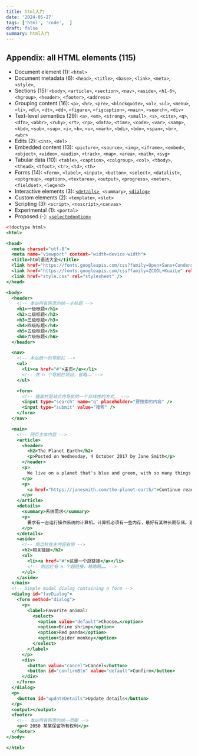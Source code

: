 ```yaml
---
title: html入门
date: '2024-05-27'
tags: ['html', 'code',  ]
draft: false
summary: html入门
---
```


## Appendix: all HTML elements (115)

- Document element (1): `<html>`
- Document metadata (6): `<head>`, `<title>`, `<base>`, `<link>`, `<meta>`, `<style>`,
- Sections (15): `<body>`, `<article>`, `<section>`, `<nav>`, `<aside>`, `<h1-6>`, `<hgroup>`, `<header>`, `<footer>`, `<address>`
- Grouping content (16): `<p>`, `<hr>`, `<pre>`, `<blockquote>`, `<ol>`, `<ul>`, `<menu>`, `<li>`, `<dl>`, `<dt>`, `<dd>`, `<figure>`, `<figcaption>`, `<main>`, `<search>`, `<div>`
- Text-level semantics (29): `<a>`, `<em>`, `<strong>`, `<small>`, `<s>`, `<cite>`, `<q>`, `<dfn>`, `<abbr>`, `<ruby>`, `<rt>`, `<rp>`, `<data>`, `<time>`, `<code>`, `<var>`, `<samp>`, `<kbd>`, `<sub>`, `<sup>`, `<i>`, `<b>`, `<u>`, `<mark>`, `<bdi>`, `<bdo>`, `<span>`, `<br>`, `<wbr>`
- Edits (2): `<ins>`, `<del>`
- Embedded content (13): `<picture>`, `<source>`, `<img>`, `<iframe>`, `<embed>`, `<object>`, `<video>`, `<audio>`, `<track>`, `<map>`, `<area>`, `<math>`, `<svg>`
- Tabular data (10): `<table>`, `<caption>`, `<colgroup>`, `<col>`, `<tbody>`, `<thead>`, `<tfoot>`, `<tr>`, `<td>`, `<th>`
- Forms (14): `<form>`, `<label>`, `<input>`, `<button>`, `<select>`, `<datalist>`, `<optgroup>`, `<option>`, `<textarea>`, `<output>`, `<progress>`, `<meter>`, `<fieldset>`, `<legend>`
- Interactive elements (3): [`<details>`](https://html.spec.whatwg.org/multipage/interactive-elements.html#the-details-element), `<summary>`, [`<dialog>`](https://html.spec.whatwg.org/multipage/interactive-elements.html#the-dialog-element)
- Custom elements (2): `<template>`, `<slot>`
- Scripting (3): `<script>`, `<noscript>`,`<canvas>`
- Experimental (1): `<portal>`
- Proposed (-): [`<selectedoption>`](https://open-ui.org/components/selectlist/)


```html:test.html showLineNumbers  
<!doctype html>
<html>

<head>
  <meta charset="utf-8">
  <meta name="viewport" content="width=device-width">
  <title>html语法大全</title>
  <link href="https://fonts.googleapis.com/css?family=Open+Sans+Condensed:300|Sonsie+One" rel="stylesheet" />
  <link href="https://fonts.googleapis.com/css?family=ZCOOL+KuaiLe" rel="stylesheet" />
  <link href="style.css" rel="stylesheet" />
</head>

<body>
  <header>
    <!-- 本站所有网页的统一主标题 -->
    <h1>一级标题</h1>
    <h2>二级标题</h2>
    <h3>三级标题</h3>
    <h4>四级标题</h4>
    <h5>五级标题</h5>
    <h6>六级标题</h6>
  </header>

  <nav>
    <!-- 本站统一的导航栏 -->
    <ul>
      <li><a href="#">主页</a></li>
      <!-- 共 n 个导航栏项目，省略…… -->
    </ul>

    <form>
      <!-- 搜索栏是站点内导航的一个非线性的方式。 -->
      <input type="search" name="q" placeholder="要搜索的内容" />
      <input type="submit" value="搜索" />
    </form>
  </nav>

  <main>
    <!-- 网页主体内容 -->
    <article>
      <header>
        <h2>The Planet Earth</h2>
        <p>Posted on Wednesday, 4 October 2017 by Jane Smith</p>
      </header>
      <p>
        We live on a planet that's blue and green, with so many things still unseen.
      </p>
      <p>
        <a href="https://janesmith.com/the-planet-earth/">Continue reading....</a>
      </p>
    </article>
    <details>
      <summary>系统需求</summary>
      <p>
        要求有一台运行操作系统的计算机。计算机必须有一些内存，最好有某种长期存储。建议有一个输入设备以及某种形式的输出设备。
      </p>
    </details>
    <aside>
      <!-- 侧边栏在主内容右侧 -->
      <h2>相关链接</h2>
      <ul>
        <li><a href="#">这是一个超链接</a></li>
        <!-- 侧边栏有 n 个超链接，略略略…… -->
      </ul>
    </aside>
  </main>
  <!-- Simple modal dialog containing a form -->
  <dialog id="favDialog">
    <form method="dialog">
      <p>
        <label>Favorite animal:
          <select>
            <option value="default">Choose…</option>
            <option>Brine shrimp</option>
            <option>Red panda</option>
            <option>Spider monkey</option>
          </select>
        </label>
      </p>
      <div>
        <button value="cancel">Cancel</button>
        <button id="confirmBtn" value="default">Confirm</button>
      </div>
    </form>
  </dialog>
  <p>
    <button id="updateDetails">Update details</button>
  </p>
  <output></output>
  <footer>
    <!-- 本站所有网页的统一页脚 -->
    <p>© 2050 某某保留所有权利</p>
  </footer>
</body>

</html>
 
```